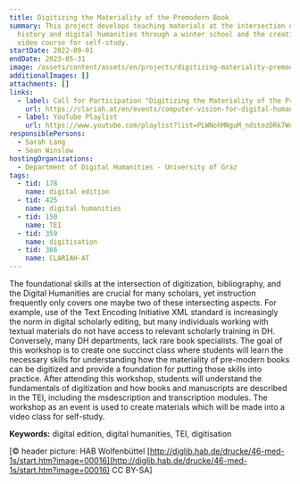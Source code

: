 ```yaml
---
title: Digitizing the Materiality of the Premodern Book
summary: This project develops teaching materials at the intersection of book
  history and digital humanities through a winter school and the creation of a
  video course for self-study.
startDate: 2022-09-01
endDate: 2023-05-31
image: /assets/content/assets/en/projects/digitizing-materiality-premodern-book/image.png
additionalImages: []
attachments: []
links:
  - label: Call for Participation "Digitizing the Materiality of the Premodern Book"
    url: https://clariah.at/en/events/computer-vision-for-digital-humanists-a-three-day-winter-school-hosted-by-the-university-of-graz/
  - label: YouTube Playlist
    url: https://www.youtube.com/playlist?list=PLWNohMNguM_ndstozDRk7WcqjXv5EFzNC
responsiblePersons:
  - Sarah Lang
  - Sean Winslow
hostingOrganizations:
  - Department of Digital Humanities - University of Graz
tags:
  - tid: 178
    name: digital edition
  - tid: 425
    name: digital humanities
  - tid: 150
    name: TEI
  - tid: 359
    name: digitisation
  - tid: 366
    name: CLARIAH-AT
---
```

The foundational skills at the intersection of digitization, bibliography, and the Digital Humanities are crucial for many scholars, yet instruction frequently only covers one maybe two of these intersecting aspects. For example, use of the Text Encoding Initiative XML standard is increasingly the norm in digital scholarly editing, but many individuals working with textual materials do not have access to relevant scholarly training in DH. Conversely, many DH departments, lack rare book specialists. The goal of this workshop is to create one succinct class where students will learn the necessary skills for understanding how the materiality of pre-modern books can be digitized and provide a foundation for putting those skills into practice. After attending this workshop, students will understand the fundamentals of digitization and how books and manuscripts are described in the TEI, including the msdescription and transcription modules. The workshop as an event is used to create materials which will be made into a video class for self-study.

**Keywords:** digital edition, digital humanities, TEI, digitisation

\[© header picture: HAB Wolfenbüttel [http://diglib.hab.de/drucke/46-med-1s/start.htm?image=00016](http://diglib.hab.de/drucke/46-med-1s/start.htm?image=00016) CC BY-SA]

